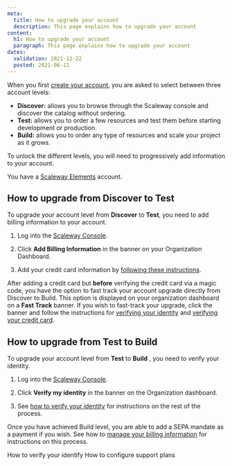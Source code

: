 ```yaml
---
meta:
  title: How to upgrade your account
  description: This page explains how to upgrade your account
content:
  h1: How to upgrade your account
  paragraph: This page explains how to upgrade your account
dates:
  validation: 2021-12-22
  posted: 2021-06-11
---
```


When you first [create your account](/console/my-account/how-to/create-an-account/), you are asked to select between three account levels:

- **Discover:** allows you to browse through the Scaleway console and discover the catalog without ordering.
- **Test:** allows you to order a few resources and test them before starting development or production.
- **Build:** allows you to order any type of resources and scale your project as it grows.

To unlock the different levels, you will need to progressively add information to your account.

<Message type="requirement">

  You have a [Scaleway Elements](https://www.scaleway.com/en/elements) account.

</Message>

## How to upgrade from Discover to Test

To upgrade your account level from **Discover** to **Test**, you need to add billing information to your account.

1. Log into the [Scaleway Console](https://console.scaleway.com).

2. Click **Add Billing Information** in the banner on your Organization Dashboard.
  <Lightbox src="scaleway-add-billing-information-button.png" alt="" />

3. Add your credit card information by [following these instructions](/console/my-account/how-to/manage-billing-information#how-to-add-a-credit-card).

<Message type="tip">

After adding a credit card but **before** verifying the credit card via a magic code, you have the option to fast track your account upgrade directly from Discover to Build. This option is displayed on your organization dashboard on a **Fast Track** banner. If you wish to fast-track your upgrade, click the banner and follow the instructions for [verifying your identity](/console/my-account/how-to/verify-identity/) and [verifying your credit card](/console/my-account/how-to/manage-billing-information#how-to-add-a-credit-card).

</Message>

## How to upgrade from Test to Build

To upgrade your account level from **Test** to **Build** , you need to verify your identity.

1. Log into the [Scaleway Console](https://console.scaleway.com).

2. Click **Verify my identity** in the banner on the Organization dashboard.
  <Lightbox src="scaleway-upgrade-to-build-banner.png" alt="" />

3. See [how to verify your identity](/console/my-account/how-to/verify-identity/) for instructions on the rest of the process.

<Message type="note">

Once you have achieved Build level, you are able to add a SEPA mandate as a payment if you wish. See how to [manage your billing information](/console/my-account/how-to/manage-billing-information/) for instructions on this process.

</Message>

<Navigation title="See Also">
  <PreviousButton to="/console/my-account/how-to/verify-identity/">How to verify your identify</PreviousButton>
  <NextButton to="/console/my-account/how-to/configure-support-plans/">How to configure support plans</NextButton>
</Navigation>
